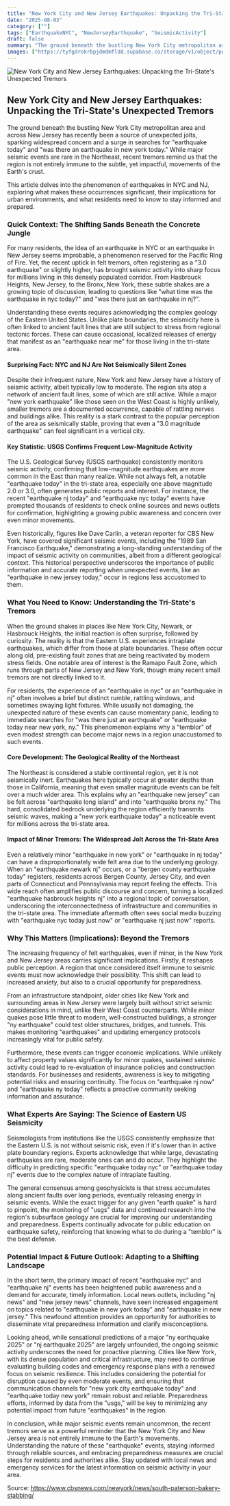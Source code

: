 ```yaml
---
title: "New York City and New Jersey Earthquakes: Unpacking the Tri-State's Unexpected Tremors"
date: "2025-08-03"
category: [""]
tags: ["EarthquakeNYC", "NewJerseyEarthquake", "SeismicActivity"]
draft: false
summary: "The ground beneath the bustling New York City metropolitan area and across New Jersey has recently been a source of unexpected jolts, sparking widespread concern and a surge in searches for \"earthquake today\" and \"was there an earthquake in new york today.\" While major seismic events are rare in the Northeast, recent tremors remind us that the region is not entirely immune to the subtle, yet impactful, movements of the Earth's crust."
images: ["https://tyfgdrokrbpjdmdmfldd.supabase.co/storage/v1/object/public/image/2025-08-03-00-02-36-960-04-00.jpg"]
---
```



![New York City and New Jersey Earthquakes: Unpacking the Tri-State's Unexpected Tremors](https://tyfgdrokrbpjdmdmfldd.supabase.co/storage/v1/object/public/image/2025-08-03-00-02-36-960-04-00.jpg)

## New York City and New Jersey Earthquakes: Unpacking the Tri-State's Unexpected Tremors

The ground beneath the bustling New York City metropolitan area and across New Jersey has recently been a source of unexpected jolts, sparking widespread concern and a surge in searches for "earthquake today" and "was there an earthquake in new york today." While major seismic events are rare in the Northeast, recent tremors remind us that the region is not entirely immune to the subtle, yet impactful, movements of the Earth's crust.

This article delves into the phenomenon of earthquakes in NYC and NJ, exploring what makes these occurrences significant, their implications for urban environments, and what residents need to know to stay informed and prepared.

### Quick Context: The Shifting Sands Beneath the Concrete Jungle

For many residents, the idea of an earthquake in NYC or an earthquake in New Jersey seems improbable, a phenomenon reserved for the Pacific Ring of Fire. Yet, the recent uptick in felt tremors, often registering as a "3.0 earthquake" or slightly higher, has brought seismic activity into sharp focus for millions living in this densely populated corridor. From Hasbrouck Heights, New Jersey, to the Bronx, New York, these subtle shakes are a growing topic of discussion, leading to questions like "what time was the earthquake in nyc today?" and "was there just an earthquake in nj?".

Understanding these events requires acknowledging the complex geology of the Eastern United States. Unlike plate boundaries, the seismicity here is often linked to ancient fault lines that are still subject to stress from regional tectonic forces. These can cause occasional, localized releases of energy that manifest as an "earthquake near me" for those living in the tri-state area.

#### Surprising Fact: NYC and NJ Are Not Seismically Silent Zones

Despite their infrequent nature, New York and New Jersey have a history of seismic activity, albeit typically low to moderate. The region sits atop a network of ancient fault lines, some of which are still active. While a major "new york earthquake" like those seen on the West Coast is highly unlikely, smaller tremors are a documented occurrence, capable of rattling nerves and buildings alike. This reality is a stark contrast to the popular perception of the area as seismically stable, proving that even a "3.0 magnitude earthquake" can feel significant in a vertical city.

#### Key Statistic: USGS Confirms Frequent Low-Magnitude Activity

The U.S. Geological Survey (USGS earthquake) consistently monitors seismic activity, confirming that low-magnitude earthquakes are more common in the East than many realize. While not always felt, a notable "earthquake today" in the tri-state area, especially one above magnitude 2.0 or 3.0, often generates public reports and interest. For instance, the recent "earthquake nj today" and "earthquake nyc today" events have prompted thousands of residents to check online sources and news outlets for confirmation, highlighting a growing public awareness and concern over even minor movements.

Even historically, figures like Dave Carlin, a veteran reporter for CBS New York, have covered significant seismic events, including the "1989 San Francisco Earthquake," demonstrating a long-standing understanding of the impact of seismic activity on communities, albeit from a different geological context. This historical perspective underscores the importance of public information and accurate reporting when unexpected events, like an "earthquake in new jersey today," occur in regions less accustomed to them.

### What You Need to Know: Understanding the Tri-State's Tremors

When the ground shakes in places like New York City, Newark, or Hasbrouck Heights, the initial reaction is often surprise, followed by curiosity. The reality is that the Eastern U.S. experiences intraplate earthquakes, which differ from those at plate boundaries. These often occur along old, pre-existing fault zones that are being reactivated by modern stress fields. One notable area of interest is the Ramapo Fault Zone, which runs through parts of New Jersey and New York, though many recent small tremors are not directly linked to it.

For residents, the experience of an "earthquake in nyc" or an "earthquake in nj" often involves a brief but distinct rumble, rattling windows, and sometimes swaying light fixtures. While usually not damaging, the unexpected nature of these events can cause momentary panic, leading to immediate searches for "was there just an earthquake" or "earthquake today near new york, ny." This phenomenon explains why a "temblor" of even modest strength can become major news in a region unaccustomed to such events.

#### Core Development: The Geological Reality of the Northeast

The Northeast is considered a stable continental region, yet it is not seismically inert. Earthquakes here typically occur at greater depths than those in California, meaning that even smaller magnitude events can be felt over a much wider area. This explains why an "earthquake new jersey" can be felt across "earthquake long island" and into "earthquake bronx ny." The hard, consolidated bedrock underlying the region efficiently transmits seismic waves, making a "new york earthquake today" a noticeable event for millions across the tri-state area.

#### Impact of Minor Tremors: The Widespread Jolt Across the Tri-State Area

Even a relatively minor "earthquake in new york" or "earthquake in nj today" can have a disproportionately wide felt area due to the underlying geology. When an "earthquake newark nj" occurs, or a "bergen county earthquake today" registers, residents across Bergen County, Jersey City, and even parts of Connecticut and Pennsylvania may report feeling the effects. This wide reach often amplifies public discourse and concern, turning a localized "earthquake hasbrouck heights nj" into a regional topic of conversation, underscoring the interconnectedness of infrastructure and communities in the tri-state area. The immediate aftermath often sees social media buzzing with "earthquake nyc today just now" or "earthquake nj just now" reports.

### Why This Matters (Implications): Beyond the Tremors

The increasing frequency of felt earthquakes, even if minor, in the New York and New Jersey areas carries significant implications. Firstly, it reshapes public perception. A region that once considered itself immune to seismic events must now acknowledge their possibility. This shift can lead to increased anxiety, but also to a crucial opportunity for preparedness.

From an infrastructure standpoint, older cities like New York and surrounding areas in New Jersey were largely built without strict seismic considerations in mind, unlike their West Coast counterparts. While minor quakes pose little threat to modern, well-constructed buildings, a stronger "ny earthquake" could test older structures, bridges, and tunnels. This makes monitoring "earthquakes" and updating emergency protocols increasingly vital for public safety.

Furthermore, these events can trigger economic implications. While unlikely to affect property values significantly for minor quakes, sustained seismic activity could lead to re-evaluation of insurance policies and construction standards. For businesses and residents, awareness is key to mitigating potential risks and ensuring continuity. The focus on "earthquake nj now" and "earthquake ny today" reflects a proactive community seeking information and assurance.

### What Experts Are Saying: The Science of Eastern US Seismicity

Seismologists from institutions like the USGS consistently emphasize that the Eastern U.S. is not without seismic risk, even if it's lower than in active plate boundary regions. Experts acknowledge that while large, devastating earthquakes are rare, moderate ones can and do occur. They highlight the difficulty in predicting specific "earthquake today nyc" or "earthquake today nj" events due to the complex nature of intraplate faulting.

The general consensus among geophysicists is that stress accumulates along ancient faults over long periods, eventually releasing energy in seismic events. While the exact trigger for any given "earth quake" is hard to pinpoint, the monitoring of "usgs" data and continued research into the region's subsurface geology are crucial for improving our understanding and preparedness. Experts continually advocate for public education on earthquake safety, reinforcing that knowing what to do during a "temblor" is the best defense.

### Potential Impact & Future Outlook: Adapting to a Shifting Landscape

In the short term, the primary impact of recent "earthquake nyc" and "earthquake nj" events has been heightened public awareness and a demand for accurate, timely information. Local news outlets, including "nj news" and "new jersey news" channels, have seen increased engagement on topics related to "earthquake in new york today" and "earthquake in new jersey." This newfound attention provides an opportunity for authorities to disseminate vital preparedness information and clarify misconceptions.

Looking ahead, while sensational predictions of a major "ny earthquake 2025" or "nj earthquake 2025" are largely unfounded, the ongoing seismic activity underscores the need for proactive planning. Cities like New York, with its dense population and critical infrastructure, may need to continue evaluating building codes and emergency response plans with a renewed focus on seismic resilience. This includes considering the potential for disruption caused by even moderate events, and ensuring that communication channels for "new york city earthquake today" and "earthquake today new york" remain robust and reliable. Preparedness efforts, informed by data from the "usgs," will be key to minimizing any potential impact from future "earthquakes" in the region.

In conclusion, while major seismic events remain uncommon, the recent tremors serve as a powerful reminder that the New York City and New Jersey area is not entirely immune to the Earth's movements. Understanding the nature of these "earthquake" events, staying informed through reliable sources, and embracing preparedness measures are crucial steps for residents and authorities alike. Stay updated with local news and emergency services for the latest information on seismic activity in your area.

Source: https://www.cbsnews.com/newyork/news/south-paterson-bakery-stabbing/

